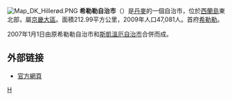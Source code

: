{{unreferenced|time=2009-12-23T06:10:01+00:00}}
[[File:Map_DK_Hillerød.PNG|right]]
'''希勒勒自治市'''（{{lang-da|Hillerød Kommune}}）是[[丹麥|丹麥]]的一個自治市，位於[[西蘭島|西蘭島]]東北部，屬[[京畿大區|京畿大區]]。面積212.99平方公里，2009年人口47,081人。首府[[希勒勒|希勒勒]]。

2007年1月1日由原希勒勒自治市和[[斯凱溫厄自治市|斯凱溫厄自治市]]合併而成。
==外部链接==
* [http://www.nyhillerod.dk/ 官方網頁] {{Wayback|url=http://www.nyhillerod.dk/ |date=20210117100106 }}
{{丹麥自治市}}
[[Category:丹麥市鎮|H]]